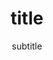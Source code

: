 ---
title: title
subtitle: subtitle
slug: tittle + subtitle
data: created
icon: logo
image: cardimage
category: category
contentType: contentType
free: free
link: link
deskription: deskription
myChoise: myChoice
feachered: feachered
forUser: forUser
seoHeading: tittle + subtitle
seoDescription: seoDescription
---